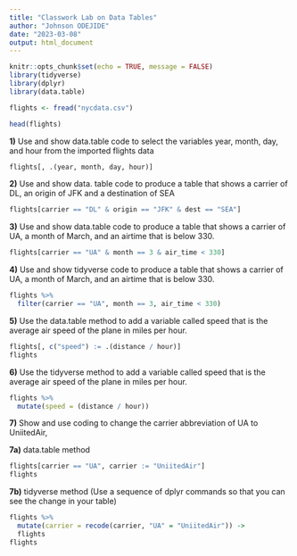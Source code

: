 ```yaml
---
title: "Classwork Lab on Data Tables"
author: "Johnson ODEJIDE"
date: "2023-03-08"
output: html_document
---
```


```r
knitr::opts_chunk$set(echo = TRUE, message = FALSE)
library(tidyverse)
library(dplyr)
library(data.table)

flights <- fread("nycdata.csv")

head(flights)
```

**1)** Use and show data.table code to select the variables year, month, day, and hour from the imported flights data

```r
flights[, .(year, month, day, hour)]
```

**2)** Use and show data. table code to produce a table that shows a carrier of DL, an origin of JFK and a destination of SEA

```r
flights[carrier == "DL" & origin == "JFK" & dest == "SEA"]
```

**3)** Use and show data.table code to produce a table that shows a carrier of UA, a month of March, and an airtime that is below 330.

```r
flights[carrier == "UA" & month == 3 & air_time < 330]
```


**4)** Use and show tidyverse code to produce a table that shows a carrier of UA, a month of March, and an airtime that is below 330.

```r
flights %>% 
  filter(carrier == "UA", month == 3, air_time < 330)
```

**5)** Use the data.table method to add a variable called speed that is the average air speed of the plane in miles per hour. 

```r
flights[, c("speed") := .(distance / hour)]
flights
```

**6)** Use the tidyverse method to add a variable called speed that is the average air speed of the plane in miles per hour.

```r
flights %>% 
  mutate(speed = (distance / hour))
```

**7)**
Show and use coding to change the carrier abbreviation of UA to UniitedAir,


**7a)** data.table method

```r
flights[carrier == "UA", carrier := "UniitedAir"]
flights
```

**7b)** tidyverse method  (Use a sequence of dplyr commands so that you can see the change in your table)

```r
flights %>%
  mutate(carrier = recode(carrier, "UA" = "UniitedAir")) ->
  flights
flights
```













